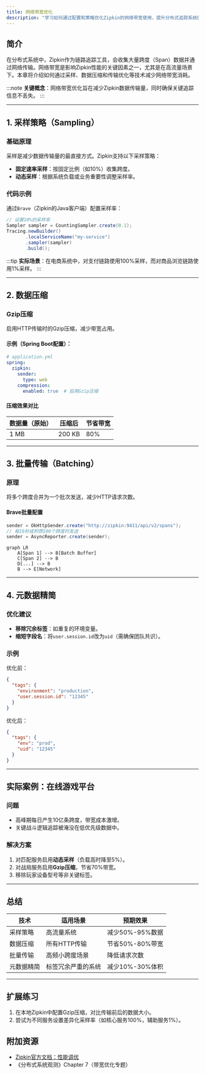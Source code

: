 ```yaml
---
title: 网络带宽优化
description: "学习如何通过配置和策略优化Zipkin的网络带宽使用，提升分布式追踪系统的性能。"
---
```


## 简介

在分布式系统中，Zipkin作为链路追踪工具，会收集大量跨度（Span）数据并通过网络传输。网络带宽是影响Zipkin性能的关键因素之一，尤其是在高流量场景下。本章将介绍如何通过采样、数据压缩和传输优化等技术减少网络带宽消耗。

:::note
**关键概念**：网络带宽优化旨在减少Zipkin数据传输量，同时确保关键追踪信息不丢失。
:::

---

## 1. 采样策略（Sampling）

### 基础原理
采样是减少数据传输量的最直接方式。Zipkin支持以下采样策略：
- **固定速率采样**：按固定比例（如10%）收集跨度。
- **动态采样**：根据系统负载或业务重要性调整采样率。

### 代码示例
通过`Brave`（Zipkin的Java客户端）配置采样率：

```java
// 设置10%的采样率
Sampler sampler = CountingSampler.create(0.1);
Tracing.newBuilder()
       .localServiceName("my-service")
       .sampler(sampler)
       .build();
```

:::tip
**实际场景**：在电商系统中，对支付链路使用100%采样，而对商品浏览链路使用1%采样。
:::

---

## 2. 数据压缩

### Gzip压缩
启用HTTP传输时的Gzip压缩，减少带宽占用。

#### 示例（Spring Boot配置）：
```yaml
# application.yml
spring:
  zipkin:
    sender:
      type: web
    compression:
      enabled: true  # 启用Gzip压缩
```

#### 压缩效果对比
| 数据量（原始） | 压缩后 | 节省带宽 |
|----------------|--------|----------|
| 1 MB           | 200 KB | 80%      |

---

## 3. 批量传输（Batching）

### 原理
将多个跨度合并为一个批次发送，减少HTTP请求次数。

#### Brave批量配置
```java
sender = OkHttpSender.create("http://zipkin:9411/api/v2/spans");
// 每10秒或积攒100个跨度时发送
sender = AsyncReporter.create(sender);
```

```mermaid
graph LR
    A[Span 1] --> B[Batch Buffer]
    C[Span 2] --> B
    D[...] --> B
    B --> E[Network]
```

---

## 4. 元数据精简

### 优化建议
- **移除冗余标签**：如重复的环境变量。
- **缩短字段名**：将`user.session.id`改为`uid`（需确保团队共识）。

### 示例
优化前：
```json
{
  "tags": {
    "environment": "production",
    "user.session.id": "12345"
  }
}
```
优化后：
```json
{
  "tags": {
    "env": "prod",
    "uid": "12345"
  }
}
```

---

## 实际案例：在线游戏平台

### 问题
- 高峰期每日产生10亿条跨度，带宽成本激增。
- 关键战斗逻辑追踪被淹没在低优先级数据中。

### 解决方案
1. 对匹配服务启用**动态采样**（负载高时降至5%）。
2. 对战局服务启用**Gzip压缩**，节省70%带宽。
3. 移除玩家设备型号等非关键标签。

---

## 总结

| 技术            | 适用场景                  | 预期效果         |
|-----------------|---------------------------|------------------|
| 采样策略        | 高流量系统                | 减少50%-95%数据  |
| 数据压缩        | 所有HTTP传输              | 节省50%-80%带宽 |
| 批量传输        | 高频小跨度场景            | 降低请求次数     |
| 元数据精简      | 标签冗余严重的系统        | 减少10%-30%体积 |

---

## 扩展练习
1. 在本地Zipkin中配置Gzip压缩，对比传输前后的数据大小。
2. 尝试为不同服务设置差异化采样率（如核心服务100%，辅助服务1%）。

## 附加资源
- [Zipkin官方文档：性能调优](https://zipkin.io/pages/tuning.html)
- 《分布式系统观测》Chapter 7（带宽优化专题）